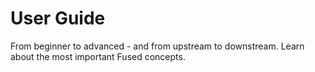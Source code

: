 # User Guide

From beginner to advanced - and from upstream to downstream. Learn about the most important Fused concepts. 





<DocCardList className="DocCardList--no-description"/>